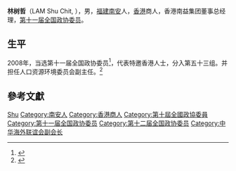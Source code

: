 '''林树哲'''{{GBSHK}}（LAM Shu Chit, {{bd|1948年||}}），男，[[福建|福建]][[南安|南安]]人，[[香港|香港]]商人，香港南益集团董事总经理，[[第十一届全国政协委员|第十一届全国政协委员]]。

== 生平 ==
2008年，当选第十一届全国政协委员<ref>{{cite news|title=第十一届全国政协委员名单|url=http://www.indaa.com.cn/zt/2009qglh/zxzs/200903/t20090303_127573.html|accessdate=2013-04-09|newspaper=新华社北京1月25日电 中国人民政治协商会议第十一届全国委员会委员名单(共2237人，2008年1月25日政协第十届全国委员会常务委员会第二十次会议通过)|date=2008年1月25日|deadurl=yes|archiveurl=https://web.archive.org/web/20130928014403/http://www.indaa.com.cn/zt/2009qglh/zxzs/200903/t20090303_127573.html|archivedate=2013年9月28日}}</ref>，代表特邀香港人士，分入第五十三组。并担任人口资源环境委员会副主任。<ref>{{cite news|title=全国政协信息-林树哲|url=http://www.cppcc.gov.cn/CMS/wylibary/showJcwyxtInfoWylibary.action?tabJcwyxt.guid=11W0019350&wytype=wjwy|accessdate=2013-04-11|newspaper=全国政协委员会|archive-date=2019-06-09|archive-url=https://web.archive.org/web/20190609081144/http://www.cppcc.gov.cn/CMS/wylibary/showJcwyxtInfoWylibary.action?tabJcwyxt.guid=11W0019350&wytype=wjwy|dead-url=no}}</ref>

== 參考文獻 ==
{{reflist}}

{{香港政治人物小作品}}
{{Navboxes 
| title  = 林树哲在[[中华海外联谊会|中华海外联谊会]]的职务
| list1  =
{{中华海外联谊会第四届理事会}}
}}
{{Navboxes 
| title  = 林树哲在[[中华全国归国华侨联合会|中华全国归国华侨联合会]]的职务
| list1  =
{{中华全国归国华侨联合会第九届委员会}}
{{中华全国归国华侨联合会第十届委员会}}
}}

{{Authority control}}
{{DEFAULTSORT:Lin林}}
[[Category:林姓|Shu]]
[[Category:南安人|Category:南安人]]
[[Category:香港商人|Category:香港商人]]
[[Category:第十屆全國政協委員|Category:第十屆全國政協委員]]
[[Category:第十一届全国政协委员|Category:第十一届全国政协委员]]
[[Category:第十二届全国政协委员|Category:第十二届全国政协委员]]
[[Category:中华海外联谊会副会长|Category:中华海外联谊会副会长]]